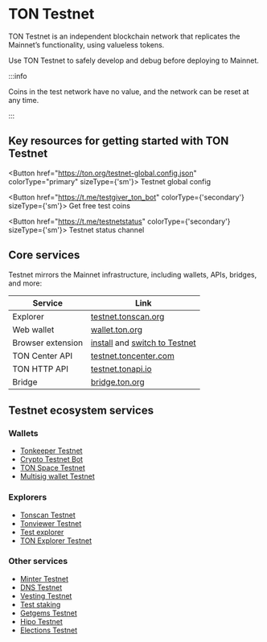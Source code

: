 
# TON Testnet

TON Testnet is an independent blockchain network that replicates the Mainnet’s functionality, using valueless tokens.

Use TON Testnet to safely develop and debug before deploying to Mainnet.

:::info

Coins in the test network have no value, and the network can be reset at any time.

:::

## Key resources for getting started with TON Testnet

<Button href="https://ton.org/testnet-global.config.json" colorType="primary" sizeType={'sm'}>
  Testnet global config
</Button>

<Button href="https://t.me/testgiver_ton_bot" colorType={'secondary'} sizeType={'sm'}>
  Get free test coins
</Button>

<Button href="https://t.me/testnetstatus" colorType={'secondary'} sizeType={'sm'}>
  Testnet status channel
</Button>


## Core services

Testnet mirrors the Mainnet infrastructure, including wallets, APIs, bridges, and more:


| Service               | Link |
|-----------------------|------|
| Explorer            | [testnet.tonscan.org](https://testnet.tonscan.org) |
| Web wallet          | [wallet.ton.org](https://wallet.ton.org/?testnet=true) |
| Browser extension   | [install](https://chrome.google.com/webstore/detail/ton-wallet/nphplpgoakhhjchkkhmiggakijnkhfnd) and [switch to Testnet](https://github.com/toncenter/ton-wallet?tab=readme-ov-file#switch-between-mainnet-and-testnet) |
| TON Center API      | [testnet.toncenter.com](https://testnet.toncenter.com) |
| TON HTTP API        | [testnet.tonapi.io](https://testnet.tonapi.io/) |
| Bridge              | [bridge.ton.org](https://bridge.ton.org/?testnet=true) |

## Testnet ecosystem services

### Wallets

- [Tonkeeper Testnet](https://tonkeeper.com/)
- [Crypto Testnet Bot](https://t.me/CryptoTestnetBot)
- [TON Space Testnet](https://t.me/wallet/start?startapp=tonspace_settings)
- [Multisig wallet Testnet](https://multisig.ton.org/?testnet=true)

### Explorers

- [Tonscan Testnet](https://testnet.tonscan.org)
- [Tonviewer Testnet](https://testnet.tonviewer.com)
- [Test explorer](https://test-explorer.toncoin.org)
- [TON Explorer Testnet](https://tonsandbox.com/explorer)

### Other services

- [Minter Testnet](https://minter.ton.org/?testnet=true)
- [DNS Testnet](https://dns.ton.org/?testnet=true)
- [Vesting Testnet](https://vesting.ton.org/?testnet=true)
- [Test staking](https://teststaking.xyz)
- [Getgems Testnet](https://testnet.getgems.io)
- [Hipo Testnet](https://app.hipo.finance/#/network=testnet/)
- [Elections Testnet](https://testnet-elections.toncenter.com/getValidationCycles?limit=2&return_participants=true)


<Feedback />
